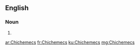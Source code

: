 ==English==

===Noun===
{{head|en|plural}}

# {{plural of|Chichemec|lang=en}}

[[ar:Chichemecs]]
[[fr:Chichemecs]]
[[ku:Chichemecs]]
[[mg:Chichemecs]]